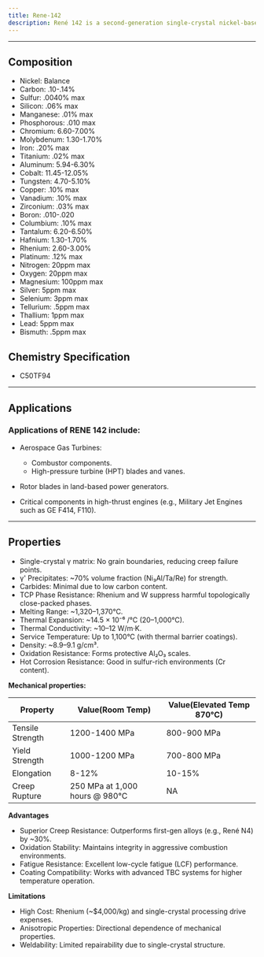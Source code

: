 ```yaml
---
title: Rene-142
description: René 142 is a second-generation single-crystal nickel-based superalloy developed for high-temperature turbine blade applications in aerospace and industrial gas turbines. Known for its exceptional creep resistance and oxidation stability, it is widely used in advanced jet engines and power-generation systems. René 142 was developed in the 1990s by General Electric (GE) as part of the second generation of rhenium-containing single-crystal superalloys. It enabled significant increases in turbine inlet temperatures (~1,500°C with TBCs) and fuel efficiency in engines like the GE90 and GEnx. While newer alloys (e.g., 3rd-gen René N6) now push performance further, René 142 remains a benchmark for high-temperature reliability.
---
```


---


## Composition

<Card className='properties'>
  <ul>
    <li>Nickel: Balance</li>
    <li>Carbon: .10-.14%</li>
    <li>Sulfur: .0040% max</li>
    <li>Silicon: .06% max</li>
    <li>Manganese: .01% max</li>
    <li>Phosphorous: .010 max</li>
    <li>Chromium: 6.60-7.00%</li>
    <li>Molybdenum: 1.30-1.70%</li>
    <li>Iron: .20% max</li>
    <li>Titanium: .02% max</li>
    <li>Aluminum: 5.94-6.30%</li>
    <li>Cobalt: 11.45-12.05%</li>
    <li>Tungsten: 4.70-5.10%</li>
    <li>Copper: .10% max</li>
    <li>Vanadium: .10% max</li>
    <li>Zirconium: .03% max</li>
    <li>Boron: .010-.020</li>
    <li>Columbium: .10% max</li>
    <li>Tantalum: 6.20-6.50%</li>
    <li>Hafnium: 1.30-1.70%</li>
    <li>Rhenium: 2.60-3.00%</li>
    <li>Platinum: .12% max</li>
    <li>Nitrogen: 20ppm max</li>
    <li>Oxygen: 20ppm max</li>
    <li>Magnesium: 100ppm max</li>
    <li>Silver: 5ppm max</li>
    <li>Selenium: 3ppm max</li>
    <li>Tellurium: .5ppm max</li>
    <li>Thallium: 1ppm max</li>
    <li>Lead: 5ppm max</li>
    <li>Bismuth: .5ppm max</li>
  </ul>
</Card>

## Chemistry Specification

- C50TF94

---

## Applications

### Applications of RENE 142 include:

- Aerospace Gas Turbines:

  - Combustor components.
  - High-pressure turbine (HPT) blades and vanes.

- Rotor blades in land-based power generators.
- Critical components in high-thrust engines (e.g., Military Jet Engines such as GE F414, F110).

---

## Properties

- Single-crystal γ matrix: No grain boundaries, reducing creep failure points.
- γ' Precipitates: ~70% volume fraction (Ni₃Al/Ta/Re) for strength.
- Carbides: Minimal due to low carbon content.
- TCP Phase Resistance: Rhenium and W suppress harmful topologically close-packed phases.
- Melting Range: ~1,320–1,370°C.
- Thermal Expansion: ~14.5 × 10⁻⁶ /°C (20–1,000°C).
- Thermal Conductivity: ~10–12 W/m·K.
- Service Temperature: Up to 1,100°C (with thermal barrier coatings).
- Density: ~8.9–9.1 g/cm³.
- Oxidation Resistance: Forms protective Al₂O₃ scales.
- Hot Corrosion Resistance: Good in sulfur-rich environments (Cr content).

**Mechanical properties:**

| Property         | Value(Room Temp)               | Value(Elevated Temp 870°C) |
| ---------------- | ------------------------------ | -------------------------- |
| Tensile Strength | 1200-1400 MPa                  | 800-900 MPa                |
| Yield Strength   | 1000-1200 MPa                  | 700-800 MPa                |
| Elongation       | 8-12%                          | 10-15%                     |
| Creep Rupture    | 250 MPa at 1,000 hours @ 980°C | NA                         |

**Advantages**

- Superior Creep Resistance: Outperforms first-gen alloys (e.g., René N4) by ~30%.
- Oxidation Stability: Maintains integrity in aggressive combustion environments.
- Fatigue Resistance: Excellent low-cycle fatigue (LCF) performance.
- Coating Compatibility: Works with advanced TBC systems for higher temperature operation.

**Limitations**

- High Cost: Rhenium (~$4,000/kg) and single-crystal processing drive expenses.
- Anisotropic Properties: Directional dependence of mechanical properties.
- Weldability: Limited repairability due to single-crystal structure.

